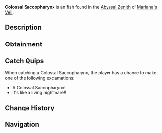 {{FishInfobox
|image          = Colossal Saccopharynx.png
|rarity         = Uncommon
|sea            = First Sea
|location       = [[Abyssal Zenith]]
|sublocation    = 
|sources        = Fishing Rod
|radar_location = 
|xp             = 90
|weather        = Windy
|time           = 
|season         = 
|bait           = Flakes
|base_weight    = 200
|base_value     = 100
|weight_range   = 120
|base_chance    = 55
|base_resil     = 70
}}
'''Colossal Saccopharynx''' is an {{Rarity|Uncommon}} fish found in the [[Abyssal Zenith]] of [[Mariana's Veil]].

== Description ==
{{Description|A large, eel-like fish with a jaw that can unhinge to swallow prey whole.|Bestiary Entry}}

== Obtainment ==
{{Description|Discovered in the deepest ends of the abyss, especially during gusty weather.|Bestiary Hint}}
{{Fish Availability|
Mariana's Veil/Abyssal Zenith
|top_rods      = 
Fungal Rod\161430.07\160640;
Ethereal Prism Rod\161189.75\234116.67;
Fast Rod\160058.59\160058.59;
Firefly Rod\159646.67\158865.33;
Rapid Rod\158389.49\152606.63;
Antler Rod\149231.89\148501.53;
Leviathan's Fang Rod\151698.85\160823.17;
Fortune Rod\86650.08\127695.61;
No-Life Rod\155407.65\155397.21;
Seraphic Rod\154207.43\154197.07;
Depthseeker Rod\146368.76\120381.28;
Avalanche Rod\144699.12\107930.93;
Verdant Shear Rod\144225.84\131534.72;
Challenger's Rod\141255.06\141245.57;
Rod Of The Forgotten Fang\140825.76\140816.31;
Trident Rod\136732.19\109434.31;
Free Spirit Rod\133901.89\109161.73;
Blazebringer Rod\133577.18\124052.28;
Zeus Rod\131900.8\131441.2;
Volcanic Rod\128797.69\99749.7;
Rod Of The Depths\127926.73\127918.14;
Rod Of The Exalted One\120159.63\120151.57;
Steady Rod\77496.78\58266.6
|recommended   = Ethereal Prism Rod
}}

== Catch Quips ==
When catching a Colossal Saccopharynx, the player has a chance to make one of the following exclamations:
* A Colossal Saccopharynx!
* It's like a living nightmare!!

== Change History ==
{{Change History|{{subst:Current Version}}}}

== Navigation ==
{{Fish Navbox|Abyssal Zenith}}